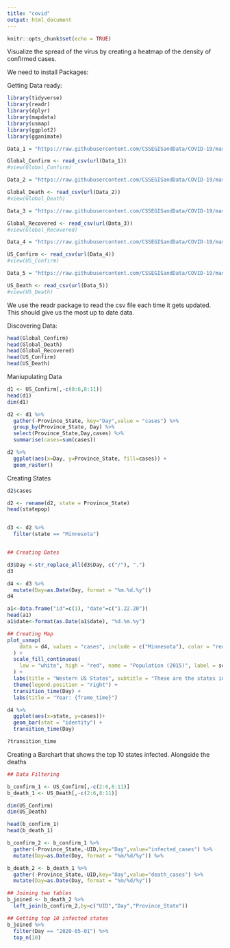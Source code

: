 ---
title: "covid"
output: html_document
---

```{r setup, include=FALSE}
knitr::opts_chunk$set(echo = TRUE)
```


Visualize the spread of the virus by creating
a heatmap of the density of confirmed cases.

We need to install Packages:

Getting Data ready:

```{r}
library(tidyverse)
library(readr)
library(dplyr)
library(mapdata)
library(usmap)
library(ggplot2)
library(gganimate)

Data_1 = "https://raw.githubusercontent.com/CSSEGISandData/COVID-19/master/csse_covid_19_data/csse_covid_19_time_series/time_series_covid19_confirmed_global.csv"

Global_Confirm <- read_csv(url(Data_1))
#view(Global_Confirm)

Data_2 = "https://raw.githubusercontent.com/CSSEGISandData/COVID-19/master/csse_covid_19_data/csse_covid_19_time_series/time_series_covid19_deaths_global.csv"

Global_Death <- read_csv(url(Data_2))
#view(Global_Death)

Data_3 = "https://raw.githubusercontent.com/CSSEGISandData/COVID-19/master/csse_covid_19_data/csse_covid_19_time_series/time_series_covid19_recovered_global.csv"

Global_Recovered <- read_csv(url(Data_3))
#view(Global_Recovered)

Data_4 = "https://raw.githubusercontent.com/CSSEGISandData/COVID-19/master/csse_covid_19_data/csse_covid_19_time_series/time_series_covid19_confirmed_US.csv"

US_Confirm <- read_csv(url(Data_4))
#view(US_Confirm)

Data_5 = "https://raw.githubusercontent.com/CSSEGISandData/COVID-19/master/csse_covid_19_data/csse_covid_19_time_series/time_series_covid19_deaths_US.csv"

US_Death <- read_csv(url(Data_5))
#view(US_Death)
```

We use the readr package to read the csv file each time it gets updated.
This should give us the most up to date data.

Discovering Data:
```{r}
head(Global_Confirm)
head(Global_Death)
head(Global_Recovered)
head(US_Confirm)
head(US_Death)
```

Maniupulating Data
```{r}
d1 <- US_Confirm[,-c(0:6,8:11)]
head(d1)
dim(d1)

d2 <- d1 %>% 
  gather(-Province_State, key="Day",value = "cases") %>% 
  group_by(Province_State, Day) %>% 
  select(Province_State,Day,cases) %>% 
  summarise(cases=sum(cases))

d2 %>% 
  ggplot(aes(x=Day, y=Province_State, fill=cases)) +
  geom_raster()

```

Creating States
```{r}
d2$cases

d2 <- rename(d2, state = Province_State)
head(statepop)


d3 <- d2 %>% 
  filter(state == "Minnesota")


## Creating Dates

d3$Day <-str_replace_all(d3$Day, c("/"), ".")
d3

d4 <- d3 %>% 
  mutate(Day=as.Date(Day, format = "%m.%d.%y"))
d4

a1<-data.frame("id"=c(1), "date"=c("1.22.20"))
head(a1)
a1$date<-format(as.Date(a1$date), "%d.%m.%y")

## Creating Map
plot_usmap(
    data = d4, values = "cases", include = c("Minnesota"), color = "red"
  ) + 
  scale_fill_continuous(
    low = "white", high = "red", name = "Population (2015)", label = scales::comma
  ) + 
  labs(title = "Western US States", subtitle = "These are the states in the Pacific Timezone.") +
  theme(legend.position = "right") +
  transition_time(Day) +
  labs(title = "Year: {frame_time}")

d4 %>% 
  ggplot(aes(x=state, y=cases))+
  geom_bar(stat = "identity") +
  transition_time(Day)

?transition_time

```

Creating a Barchart that shows the top 10 states infected. Alongside the deaths

```{r}
## Data Filtering

b_confirm_1 <- US_Confirm[,-c(2:6,8:11)]
b_death_1 <- US_Death[,-c(2:6,8:11)]

dim(US_Confirm)
dim(US_Death)

head(b_confirm_1)
head(b_death_1)

b_confirm_2 <- b_confirm_1 %>%
  gather(-Province_State,-UID,key="Day",value="infected_cases") %>% 
  mutate(Day=as.Date(Day, format = "%m/%d/%y")) %>% 

b_death_2 <- b_death_1 %>%
  gather(-Province_State,-UID,key="Day",value="death_cases") %>% 
  mutate(Day=as.Date(Day, format = "%m/%d/%y"))

## Joining two tables
b_joined <- b_death_2 %>% 
  left_join(b_confirm_2,by=c("UID","Day","Province_State"))

## Getting top 10 infected states
b_joined %>% 
  filter(Day == "2020-05-01") %>% 
  top_n(10)







```